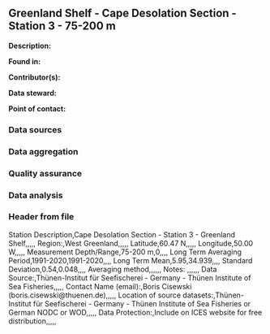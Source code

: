 ## Greenland Shelf - Cape Desolation Section - Station 3 - 75-200 m

**Description:** 


**Found in:**

**Contributor(s):**

**Data steward:**

**Point of contact:**

### Data sources

### Data aggregation

### Quality assurance

### Data analysis

### Header from file
Station Description,Cape Desolation Section - Station 3 - Greenland Shelf,,,,,
Region:,West Greenland,,,,,
Latitude,60.47 N,,,,,
Longitude,50.00 W,,,,,
Measurement Depth/Range,75-200 m,0,,,,
Long Term Averaging Period,1991-2020,1991-2020,,,,
Long Term Mean,5.95,34.939,,,,
Standard Deviation,0.54,0.048,,,,
Averaging method,,,,,,
Notes: ,,,,,,
Data Source:,Thünen-Institut für Seefischerei - Germany - Thünen Institute of Sea Fisheries,,,,,
Contact Name (email):,Boris Cisewski (boris.cisewski@thuenen.de),,,,,
Location of source datasets:,Thünen-Institut für Seefischerei - Germany - Thünen Institute of Sea Fisheries or German NODC or WOD,,,,,
Data Protection:,Include on ICES website for free distribution,,,,,
